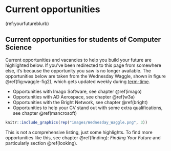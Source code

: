# Current opportunities {#opportunities}

(ref:yourfutureblurb)

## Current opportunities for students of Computer Science

Current opportunities and vacancies to help you build your future are highlighted below. If you've been redirected to this page from somewhere else, it's because the opportunity you saw is no longer available. The opportunities below are taken from the Wednesday Waggle, shown in figure \@ref(fig:waggle-fig2), which gets updated weekly during [term-time](https://www.manchester.ac.uk/about/key-dates/).

* Opportunities with Imago Software, see chapter \@ref(imago)
* Opportunities with AD Aerospace, see chapter \@ref(w3a)
* Opportunities with the Bright Network, see chapter \@ref(bright)
* Opportunities to help your CV stand out with some extra qualifications, see chapter \@ref(mancrosoft)

```r
knitr::include_graphics(rep("images/Wednesday_Waggle.png", 3))
```
This is not a comprehensive listing, just some highlights. To find more opportunities like this, see chapter \@ref(finding): _Finding Your Future_ and particularly section \@ref(looking).
